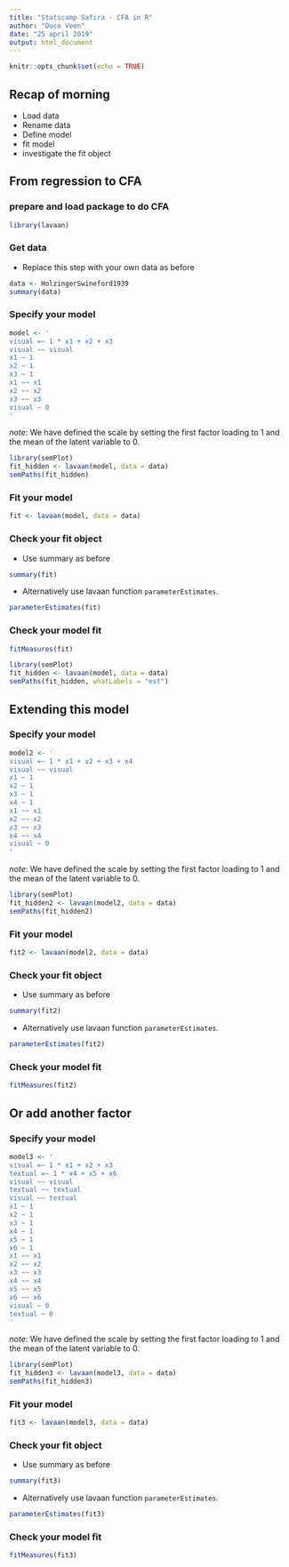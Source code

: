 ```yaml
---
title: "Statscamp Safira - CFA in R"
author: "Duco Veen"
date: "25 april 2019"
output: html_document
---
```


```r
knitr::opts_chunk$set(echo = TRUE)
```

## Recap of morning

   - Load data
   - Rename data
   - Define model 
   - fit model
   - investigate the fit object
   

## From regression to CFA

### prepare and load package to do CFA

```r
library(lavaan)
```

### Get data

   - Replace this step with your own data as before 

```r
data <- HolzingerSwineford1939
summary(data)
```

### Specify your model
```r
model <- '
visual =~ 1 * x1 + x2 + x3
visual ~~ visual
x1 ~ 1
x2 ~ 1
x3 ~ 1
x1 ~~ x1
x2 ~~ x2
x3 ~~ x3
visual ~ 0 
'
```

*note*: We have defined the scale by setting the first factor loading to 1 and the mean of the latent variable to 0.

```r
library(semPlot)
fit_hidden <- lavaan(model, data = data)
semPaths(fit_hidden)
``` 

### Fit your model

```r
fit <- lavaan(model, data = data)
```

### Check your fit object

   - Use summary as before

```r
summary(fit)
```

   - Alternatively use lavaan function `parameterEstimates`.

```r
parameterEstimates(fit)
```

### Check your model fit

```r
fitMeasures(fit)
```

```r
library(semPlot)
fit_hidden <- lavaan(model, data = data)
semPaths(fit_hidden, whatLabels = "est")
``` 



## Extending this model

### Specify your model
```r
model2 <- '
visual =~ 1 * x1 + x2 + x3 + x4
visual ~~ visual
x1 ~ 1
x2 ~ 1
x3 ~ 1
x4 ~ 1
x1 ~~ x1
x2 ~~ x2
x3 ~~ x3
x4 ~~ x4
visual ~ 0 
'
```

*note*: We have defined the scale by setting the first factor loading to 1 and the mean of the latent variable to 0.

```r
library(semPlot)
fit_hidden2 <- lavaan(model2, data = data)
semPaths(fit_hidden2)
``` 

### Fit your model

```r
fit2 <- lavaan(model2, data = data)
```

### Check your fit object

   - Use summary as before

```r
summary(fit2)
```

   - Alternatively use lavaan function `parameterEstimates`.

```r
parameterEstimates(fit2)
```

### Check your model fit

```r
fitMeasures(fit2)
```


## Or add another factor

### Specify your model
```r
model3 <- '
visual =~ 1 * x1 + x2 + x3
textual =~ 1 * x4 + x5 + x6
visual ~~ visual
textual ~~ textual
visual ~~ textual
x1 ~ 1
x2 ~ 1
x3 ~ 1
x4 ~ 1
x5 ~ 1
x6 ~ 1
x1 ~~ x1
x2 ~~ x2
x3 ~~ x3
x4 ~~ x4
x5 ~~ x5
x6 ~~ x6
visual ~ 0
textual ~ 0
'
```

*note*: We have defined the scale by setting the first factor loading to 1 and the mean of the latent variable to 0.

```r
library(semPlot)
fit_hidden3 <- lavaan(model3, data = data)
semPaths(fit_hidden3)
``` 

### Fit your model

```r
fit3 <- lavaan(model3, data = data)
```

### Check your fit object

   - Use summary as before

```r
summary(fit3)
```

   - Alternatively use lavaan function `parameterEstimates`.

```r
parameterEstimates(fit3)
```

### Check your model fit

```r
fitMeasures(fit3)
```


